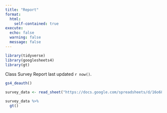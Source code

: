 ```yaml
---
title: "Report"
format:
  html:
    self-contained: true
execute: 
  echo: false
  warning: false
  message: false
---
```


```r
library(tidyverse)
library(googlesheets4)
library(gt)
```

Class Survey Report last updated `r now()`.

```r
gs4_deauth()

survey_data <- read_sheet("https://docs.google.com/spreadsheets/d/16o68CSXpNWzVVk-rvfjQF20He_2UqopOcxshFo74S4U/edit?usp=sharing")

survey_data %>%
  gt()
```
